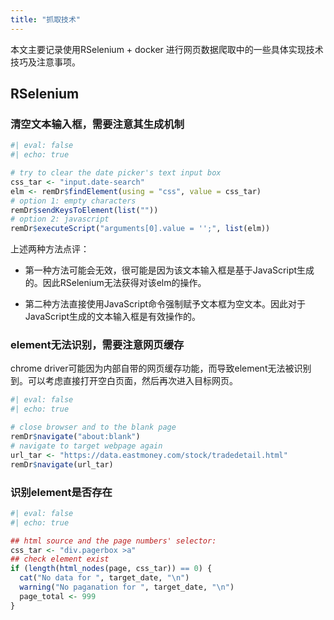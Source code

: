 ```yaml
---
title: "抓取技术"
---
```


本文主要记录使用RSelenium + docker 进行网页数据爬取中的一些具体实现技术技巧及注意事项。

## RSelenium

### 清空文本输入框，需要注意其生成机制


```r
#| eval: false
#| echo: true

# try to clear the date picker's text input box
css_tar <- "input.date-search"
elm <- remDr$findElement(using = "css", value = css_tar)
# option 1: empty characters
remDr$sendKeysToElement(list(""))
# option 2: javascript
remDr$executeScript("arguments[0].value = '';", list(elm))
```

上述两种方法点评：

- 第一种方法可能会无效，很可能是因为该文本输入框是基于JavaScript生成的。因此RSelenium无法获得对该elm的操作。

- 第二种方法直接使用JavaScript命令强制赋予文本框为空文本。因此对于JavaScript生成的文本输入框是有效操作的。


### element无法识别，需要注意网页缓存

chrome driver可能因为内部自带的网页缓存功能，而导致element无法被识别到。可以考虑直接打开空白页面，然后再次进入目标网页。

```r
#| eval: false
#| echo: true

# close browser and to the blank page
remDr$navigate("about:blank")
# navigate to target webpage again
url_tar <- "https://data.eastmoney.com/stock/tradedetail.html"
remDr$navigate(url_tar)
```

### 识别element是否存在

```r
#| eval: false
#| echo: true

## html source and the page numbers' selector: 
css_tar <- "div.pagerbox >a"
## check element exist
if (length(html_nodes(page, css_tar)) == 0) {
  cat("No data for ", target_date, "\n")
  warning("No paganation for ", target_date, "\n")
  page_total <- 999
} 
```


